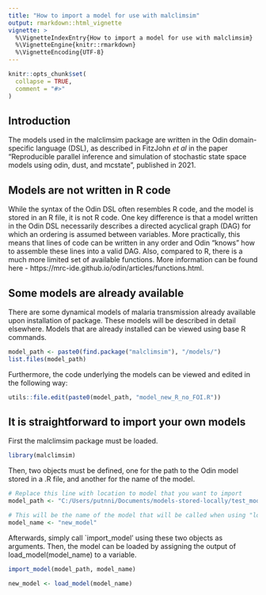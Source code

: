 ```yaml
---
title: "How to import a model for use with malclimsim"
output: rmarkdown::html_vignette
vignette: >
  %\VignetteIndexEntry{How to import a model for use with malclimsim}
  %\VignetteEngine{knitr::rmarkdown}
  %\VignetteEncoding{UTF-8}
---
```


```r
knitr::opts_chunk$set(
  collapse = TRUE,
  comment = "#>"
)
```

## Introduction
The models used in the malclimsim package are written in the Odin domain-specific language (DSL), as described in FitzJohn *et al* in the paper "Reproducible parallel inference and simulation of stochastic state space models using odin, dust, and mcstate", published in 2021. 

## Models are not written in R code
While the syntax of the Odin DSL often resembles R code, and the model is stored in an R file, it is not R code. One key difference is that a model written in the Odin DSL necessarily describes a directed acyclical graph (DAG) for which an ordering is assumed between variables. More practically, this means that lines of code can be written in any order and Odin "knows" how to assemble these lines into a valid DAG. Also, compared to R, there is a much more limited set of available functions. More information can be found here - https://mrc-ide.github.io/odin/articles/functions.html.

## Some models are already available
There are some dynamical models of malaria transmission already available upon installation of package. These models will be described in detail elsewhere. Models that are already installed can be viewed using base R commands.

```r
model_path <- paste0(find.package("malclimsim"), "/models/")
list.files(model_path)
```


Furthermore, the code underlying the models can be viewed and edited in the following way:

```r
utils::file.edit(paste0(model_path, "model_new_R_no_FOI.R"))
```


## It is straightforward to import your own models

First the malclimsim package must be loaded.

```r
library(malclimsim)
```

Then, two objects must be defined, one for the path to the Odin model stored in a .R file, and another for the name of the model.

```r
# Replace this line with location to model that you want to import
model_path <- "C:/Users/putnni/Documents/models-stored-locally/test_model.R"

# This will be the name of the model that will be called when using "load_model"
model_name <- "new_model"
```

Afterwards, simply call `import_model' using these two objects as arguments. Then, the model can be loaded by assigning the output of load_model(model_name) to a variable.
```r
import_model(model_path, model_name)

new_model <- load_model(model_name)
```
